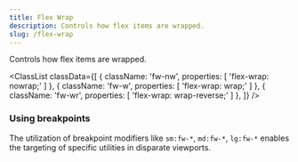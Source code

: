 ```yaml
---
title: Flex Wrap
description: Controls how flex items are wrapped.
slug: /flex-wrap
---
```



Controls how flex items are wrapped.

<ClassList
  classData={[
    {
      className: 'fw-nw',
      properties: [
        'flex-wrap: nowrap;'
      ]
    },
    {
      className: 'fw-w',
      properties: [
        'flex-wrap: wrap;'
      ]
    },
    {
      className: 'fw-wr',
      properties: [
        'flex-wrap: wrap-reverse;'
      ]
    },
  ]}
/>

### Using breakpoints

The utilization of breakpoint modifiers like `sm:fw-*`, `md:fw-*`, `lg:fw-*` enables the targeting of specific utilities in disparate viewports.